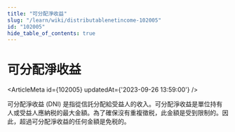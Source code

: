 ```yaml
---
title: "可分配淨收益"
slug: "/learn/wiki/distributablenetincome-102005"
id: "102005"
hide_table_of_contents: true
---
```



# 可分配淨收益

<ArticleMeta id={102005} updatedAt={'2023-09-26 13:59:00'} />
<div className='border-solid border-b border-t-0 my-4 border-[var(--ifm-color-gray-300)]' />

可分配淨收益 (DNI) 是指從信託分配給受益人的收入。可分配淨收益是單位持有人或受益人應納税的最大金額。為了確保沒有重複徵税，此金額是受到限制的。因此，超過可分配淨收益的任何金額是免税的。

